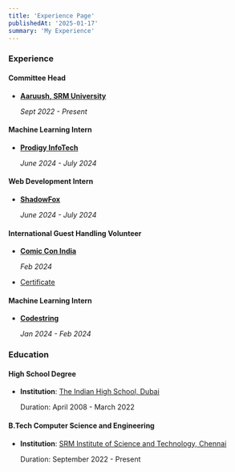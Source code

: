 ```yaml
---
title: 'Experience Page'
publishedAt: '2025-01-17'
summary: 'My Experience'
---
```


### Experience

#### Committee Head  
- **[Aaruush, SRM University](https://www.aaruush.org/)**  

  _Sept 2022 - Present_

           

#### Machine Learning Intern  
- **[Prodigy InfoTech](https://prodigyinfotech.dev/)** 

  _June 2024 - July 2024_

           

#### Web Development Intern  
- **[ShadowFox](https://www.shadowfox.in/)**  

  _June 2024 - July 2024_

           

#### International Guest Handling Volunteer  
- **[Comic Con India](https://www.comicconindia.com/)**  

  _Feb 2024_  

- [Certificate](https://media.licdn.com/dms/image/v2/D4D2DAQGa7qiWdnz8Jg/profile-treasury-image-shrink_1280_1280/profile-treasury-image-shrink_1280_1280/0/1708282652086?e=1737720000&v=beta&t=ft6fxEx0Z-9ZOmIIaaewtNuEgdRa_wpMAo5-x-QpQTk)

           

#### Machine Learning Intern  
- **[Codestring](https://codestring.in/)**  

  _Jan 2024 - Feb 2024_



### Education

#### High School Degree
- **Institution**: [The Indian High School, Dubai](https://ihsdubai.org/)

    Duration: April 2008 - March 2022

           

#### B.Tech Computer Science and Engineering
- **Institution**: [SRM Institute of Science and Technology, Chennai](https://www.srmist.edu.in/)

    Duration: September 2022 - Present
